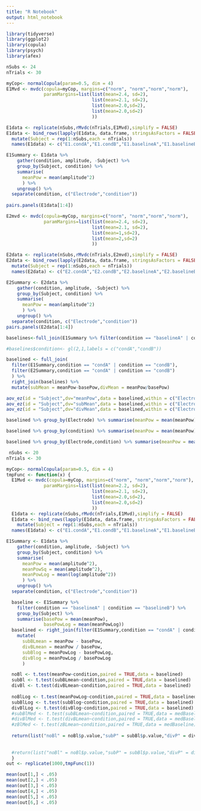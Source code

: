 ```yaml
---
title: "R Notebook"
output: html_notebook
---
```




```r
library(tidyverse)
library(ggplot2)
library(copula)
library(psych)
library(afex)
```

```r
nSubs <- 24
nTrials <- 30

myCop<- normalCopula(param=0.5, dim = 4)
E1Mvd <- mvdc(copula=myCop, margins=c("norm", "norm","norm","norm"),
              paramMargins=list(list(mean=2.4, sd=2),
                                list(mean=2.1, sd=2),
                                list(mean=2.0,sd=2),
                                list(mean=2.0,sd=2)
                                ))

E1data <- replicate(nSubs,rMvdc(nTrials,E1Mvd),simplify = FALSE)
E1data <- bind_rows(lapply(E1data, data.frame, stringsAsFactors = FALSE)) %>%
  mutate(Subject = rep(1:nSubs,each = nTrials)) 
  names(E1data) <- c("E1.condA","E1.condB","E1.baselineA","E1.baselineB","Subject")

E1Summary <- E1data %>%
    gather(condition, amplitude, -Subject) %>%
    group_by(Subject, condition) %>%
    summarise(
      meanPow = mean(amplitude^2)
      ) %>% 
    ungroup() %>%
  separate(condition, c("Electrode","condition"))
  
pairs.panels(E1data[1:4])
```


```r
E2mvd <- mvdc(copula=myCop, margins=c("norm", "norm","norm","norm"),
              paramMargins=list(list(mean=2.4, sd=2),
                                list(mean=2.1, sd=2),
                                list(mean=1,sd=2),
                                list(mean=2,sd=2)
                                ))

E2data <- replicate(nSubs,rMvdc(nTrials,E2mvd),simplify = FALSE)
E2data <- bind_rows(lapply(E2data, data.frame, stringsAsFactors = FALSE)) %>%
  mutate(Subject = rep(1:nSubs,each = nTrials)) 
  names(E2data) <- c("E2.condA","E2.condB","E2.baselineA","E2.baselineB","Subject")

E2Summary <- E2data %>%
    gather(condition, amplitude, -Subject) %>%
    group_by(Subject, condition) %>%
    summarise(
      meanPow = mean(amplitude^2)
      ) %>% 
    ungroup() %>%
  separate(condition, c("Electrode","condition"))
pairs.panels(E2data[1:4])
```

```r
baselines<-full_join(E1Summary %>% filter(condition == "baselineA" | condition == "baselineB") %>% group_by(Subject,Electrode) %>% summarise(basePow = mean(meanPow)), E2Summary %>% filter(condition == "baselineA" | condition == "baselineB") %>% group_by(Subject,Electrode) %>% summarise(basePow = mean(meanPow))) 

#baselines$condition<- gl(2,1,labels = c("condA","condB"))

baselined <- full_join(
  filter(E1Summary,condition == "condA" | condition == "condB"),
  filter(E2Summary,condition == "condA" | condition == "condB")
  ) %>% 
  right_join(baselines) %>% 
  mutate(subMean = meanPow-basePow,divMean = meanPow/basePow)
```

```r
aov_ez(id = "Subject",dv="meanPow",data = baselined,within = c("Electrode","condition"))
aov_ez(id = "Subject",dv="subMean",data = baselined,within = c("Electrode","condition"))
aov_ez(id = "Subject",dv="divMean",data = baselined,within = c("Electrode","condition"))
```
```r
baselined %>% group_by(Electrode) %>% summarise(meanPow = mean(meanPow),subMean = mean(subMean),divMean = mean(divMean),basePow = mean(basePow))

baselined %>% group_by(condition) %>% summarise(meanPow = mean(meanPow),subMean = mean(subMean),divMean = mean(divMean),basePow = mean(basePow))

baselined %>% group_by(Electrode,condition) %>% summarise(meanPow = mean(meanPow),subMean = mean(subMean),divMean = mean(divMean),basePow = mean(basePow))

```


```r
 nSubs <- 20
nTrials <- 30

myCop<- normalCopula(param=0.5, dim = 4)
tmpFunc <- function(x) {
  E1Mvd <- mvdc(copula=myCop, margins=c("norm", "norm","norm","norm"),
              paramMargins=list(list(mean=2.2, sd=2),
                                list(mean=2.1, sd=2),
                                list(mean=2.0,sd=2),
                                list(mean=2.0,sd=2)
                                ))
  E1data <- replicate(nSubs,rMvdc(nTrials,E1Mvd),simplify = FALSE)
  E1data <- bind_rows(lapply(E1data, data.frame, stringsAsFactors = FALSE)) %>%
    mutate(Subject = rep(1:nSubs,each = nTrials)) 
  names(E1data) <- c("E1.condA","E1.condB","E1.baselineA","E1.baselineB","Subject")

E1Summary <- E1data %>%
    gather(condition, amplitude, -Subject) %>%
    group_by(Subject, condition) %>%
    summarise(
      meanPow = mean(amplitude^2),
      meanPowSq = mean(amplitude^2),
      meanPowLog = mean(log(amplitude^2))
      ) %>% 
    ungroup() %>%
  separate(condition, c("Electrode","condition"))

  baseline <- E1Summary %>% 
    filter(condition == "baselineA" | condition == "baselineB") %>%
    group_by(Subject) %>%
    summarise(basePow = mean(meanPow),
              basePowLog = mean(meanPowLog))
  baselined <- right_join(filter(E1Summary,condition == "condA" | condition == "condB"),baseline,by = "Subject") %>%
    mutate(
      subBLmean = meanPow - basePow,
      divBLmean = meanPow / basePow,
      subBlog = meanPowLog - basePowLog,
      divBlog = meanPowLog / basePowLog
      )

  noBl <- t.test(meanPow~condition,paired = TRUE,data = baselined)
  subBl <- t.test(subBLmean~condition,paired = TRUE,data = baselined)
  divBl <- t.test(divBLmean~condition,paired = TRUE,data = baselined)
  
  noBlLog <- t.test(meanPowLog~condition,paired = TRUE,data = baselined)
  subBlLog <- t.test(subBlog~condition,paired = TRUE,data = baselined)
  divBlLog <- t.test(divBlog~condition,paired = TRUE,data = baselined)
  #subBlMed <- t.test(subBLmean~condition,paired = TRUE,data = medBaseline)
  #divBlMed <- t.test(divBLmean~condition,paired = TRUE,data = medBaseline)
  #zBlMed <- t.test(zBLmean~condition,paired = TRUE,data = medBaseline)
  
  return(list("noBl" = noBl$p.value,"subP" = subBl$p.value,"divP" = divBl$p.value,"noBlog" = noBlLog$p.value,"subPlog" = subBlLog$p.value,"divPlog" = divBlLog$p.value))
  
  
  #return(list("noBl" = noBl$p.value,"subP" = subBl$p.value,"divP" = divBl$p.value,"ZP" = zBl$p.value,"subMedP" = subBlMed$p.value,"divMedP" = divBlMed$p.value,"zBlMed" = zBlMed$p.value))
  }
out <- replicate(1000,tmpFunc(1))
```

```r
mean(out[1,] < .05)
mean(out[2,] < .05)
mean(out[3,] < .05)
mean(out[4,] < .05)
mean(out[5,] < .05)
mean(out[6,] < .05)
```

